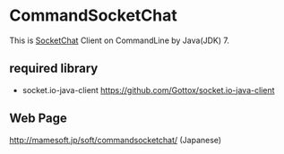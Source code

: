=CommandSocketChat=
This is [https://github.com/uhyo/socketchat SocketChat] Client on CommandLine by Java(JDK) 7.

==required library==
*socket.io-java-client https://github.com/Gottox/socket.io-java-client

==Web Page==
http://mamesoft.jp/soft/commandsocketchat/ (Japanese)